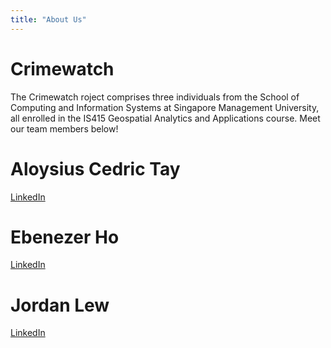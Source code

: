```yaml
---
title: "About Us"
---
```


# **Crimewatch**

The Crimewatch roject comprises three individuals from the School of Computing and Information Systems at Singapore Management University, all enrolled in the IS415 Geospatial Analytics and Applications course. Meet our team members below!

# Aloysius Cedric Tay

[LinkedIn](https://www.linkedin.com/in/aloysiuscedrictay/)

# Ebenezer Ho

[LinkedIn](https://www.linkedin.com/in/ebenezer-ho-820928272/)

# Jordan Lew

[LinkedIn](www.linkedin.com/in/lewyuanzhenjordan)

# 
